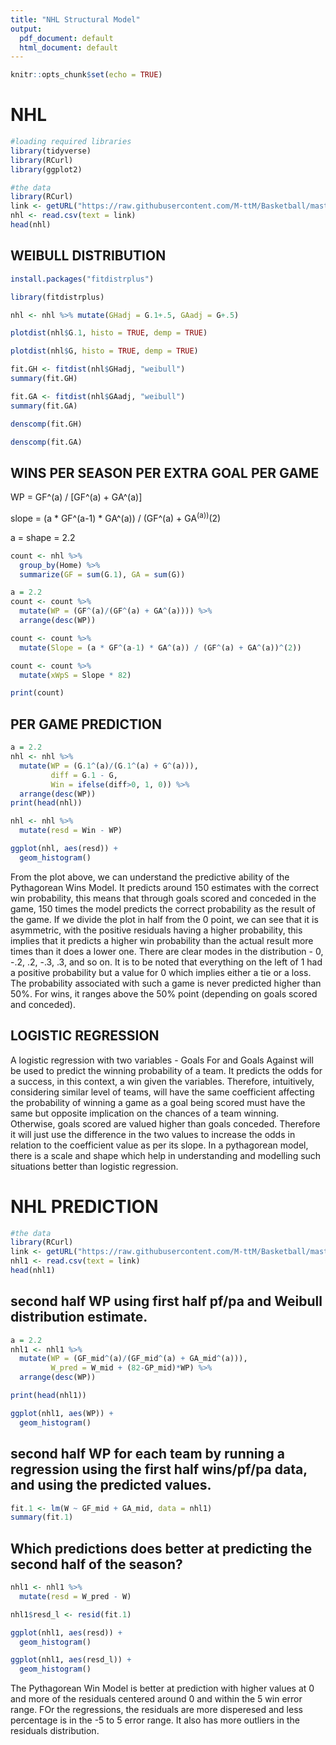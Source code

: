 ```yaml
---
title: "NHL Structural Model"
output:
  pdf_document: default
  html_document: default
---
```


```r
knitr::opts_chunk$set(echo = TRUE)
```

# NHL

```r
#loading required libraries
library(tidyverse)
library(RCurl)
library(ggplot2)
```

```r
#the data
library(RCurl)
link <- getURL("https://raw.githubusercontent.com/M-ttM/Basketball/master/gamedata.csv")
nhl <- read.csv(text = link)
head(nhl)
```

## WEIBULL  DISTRIBUTION

```r
install.packages("fitdistrplus")
```


```r
library(fitdistrplus)
```

```r
nhl <- nhl %>% mutate(GHadj = G.1+.5, GAadj = G+.5)
```

```R
plotdist(nhl$G.1, histo = TRUE, demp = TRUE)
```

```r
plotdist(nhl$G, histo = TRUE, demp = TRUE)
```


```r
fit.GH <- fitdist(nhl$GHadj, "weibull")
summary(fit.GH)
```



```r
fit.GA <- fitdist(nhl$GAadj, "weibull")
summary(fit.GA)
```


```r
denscomp(fit.GH)
```


```r
denscomp(fit.GA)
```

## WINS PER SEASON PER EXTRA GOAL PER GAME

WP = GF^(a) / [GF^(a) + GA^(a)]

slope = (a * GF^(a-1) * GA^(a)) / (GF^(a) + GA^(a))^(2)

a = shape = 2.2

```r
count <- nhl %>%
  group_by(Home) %>%
  summarize(GF = sum(G.1), GA = sum(G))
```

```r
a = 2.2
count <- count %>% 
  mutate(WP = (GF^(a)/(GF^(a) + GA^(a)))) %>% 
  arrange(desc(WP))
```

```r
count <- count %>% 
  mutate(Slope = (a * GF^(a-1) * GA^(a)) / (GF^(a) + GA^(a))^(2))
```

```r
count <- count %>% 
  mutate(xWpS = Slope * 82)

print(count)
```


## PER GAME PREDICTION

```r
a = 2.2
nhl <- nhl %>% 
  mutate(WP = (G.1^(a)/(G.1^(a) + G^(a))),
         diff = G.1 - G,
         Win = ifelse(diff>0, 1, 0)) %>% 
  arrange(desc(WP))
print(head(nhl))
```


```r
nhl <- nhl %>% 
  mutate(resd = Win - WP)
```


```r
ggplot(nhl, aes(resd)) + 
  geom_histogram()
```

From the plot above, we can understand the predictive ability of the Pythagorean Wins Model. It predicts around 150 estimates with the correct win probability, this means that through goals scored and conceded in the game, 150 times the model predicts the correct probability as the result of the game. If we divide the plot in half from the 0 point, we can see that it is asymmetric, with the positive residuals having a higher probability, this implies that it predicts a higher win probability than the actual result more times than it does a lower one. There are clear modes in the distribution - 0, -.2, .2, -.3, .3, and so on. It is to be noted that everything on the left of 1 had a positive probability but a value for 0 which implies either a tie or a loss. The probability associated with such a game is never predicted higher than 50%. For wins, it ranges above the 50% point (depending on goals scored and conceded).


## LOGISTIC REGRESSION 

A logistic regression with two variables - Goals For and Goals Against will be used to predict the winning probability of a team. It predicts the odds for a success, in this context, a win given the variables. Therefore, intuitively, considering similar level of teams, will have the same coefficient affecting the probability of winning a game as a goal being scored must have the same but opposite implication on the chances of a team winning. Otherwise, goals scored are valued higher than goals conceded. Therefore it will just use the difference in the two values to increase the odds in relation to the coefficient value as per its slope. In a pythagorean model, there is a scale and shape which help in understanding and modelling such situations better than logistic regression. 

# NHL PREDICTION

```r
#the data
library(RCurl)
link <- getURL("https://raw.githubusercontent.com/M-ttM/Basketball/master/allrecords2.csv")
nhl1 <- read.csv(text = link)
head(nhl1)
```

## second half WP using first half pf/pa and Weibull distribution estimate.

```r
a = 2.2
nhl1 <- nhl1 %>% 
  mutate(WP = (GF_mid^(a)/(GF_mid^(a) + GA_mid^(a))),
         W_pred = W_mid + (82-GP_mid)*WP) %>%
  arrange(desc(WP))

print(head(nhl1))
```
```r
ggplot(nhl1, aes(WP)) + 
  geom_histogram()
```

## second half WP for each team by running a regression using the first half wins/pf/pa data, and using the predicted values.

```r
fit.1 <- lm(W ~ GF_mid + GA_mid, data = nhl1)
summary(fit.1)
```

## Which predictions does better at predicting the second half of the season? 

```r
nhl1 <- nhl1 %>% 
  mutate(resd = W_pred - W)
```

```r
nhl1$resd_l <- resid(fit.1)
```

```r
ggplot(nhl1, aes(resd)) + 
  geom_histogram()
```


```r
ggplot(nhl1, aes(resd_l)) + 
  geom_histogram()
```
The Pythagorean Win Model is better at prediction with higher values at 0 and more of the residuals centered around 0 and within the 5 win error range. FOr the regressions, the residuals are more disperesed and less percentage is in the -5 to 5 error range. It also has more outliers in the residuals distribution.


